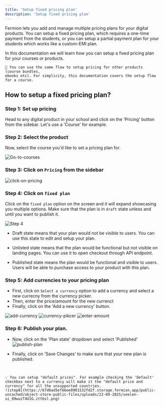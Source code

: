 ```yaml
---
title: 'Setup fixed pricing plan'
description: 'Setup fixed pricing plan'
---
```


Fermion lets you add and manage multiple pricing plans for your digital products. You can setup a fixed pricing plan, which requires a one-time payment from the students, or you can setup a partial payment plan for your students which works like a custom-EMI plan.

In this documentation we will learn how you can setup a fixed pricing plan for your courses or products.

<Warning>

    📝 You can use the same flow to setup pricing for other products (course bundles,
    ebooks etc). For simplicity, this documentation covers the setup flow for a course.

</Warning>

## How to setup a fixed pricing plan?

### Step 1: Set up pricing
Head to any digital product in your school and click on the 'Pricing' button from the sidebar. Let's use a 'Course' for example.

### Step 2: Select the product
Now, select the course you'd like to set a pricing plan for.

![Go-to-courses](https://67d6ad5ef66ee0901532fd2f.storage.fermion.app/public-uncached/object-store-public-files/uploads/22-09-2025/seelen-ui_0uFFhpQpHK.ahxjqq.png)

### Step 3: Click on `Pricing` from the sidebar

![click-on-pricing](https://67d6ad5ef66ee0901532fd2f.storage.fermion.app/public-uncached/object-store-public-files/uploads/22-09-2025/seelen-ui_iZRoi9ZbKD.huxham.png)

### Step 4: Click on `fixed plan`

Click on the `fixed plan` option on the screen and it will expand showcasing you multiple options. Make sure that the plan is in `draft` state unless and until you want to publish it.

![Step 4](https://67d6ad5ef66ee0901532fd2f.storage.fermion.app/public-uncached/object-store-public-files/uploads/22-09-2025/seelen-ui_yY3FrMw33b.mfmhjv.png)

-   Draft state means that your plan would not be visible to users. You can use this state to edit and setup your plan.

-   Unlisted state means that the plan would be functional but not visible on landing pages. You can use it to open checkout through API endpoint.

-   Published state means the plan would be functional and visible to users. Users will be able to purchase access to your product with this plan.

### Step 5: Add currencies to your pricing plan

- First, click on `Select a currency` option to add a currency and select a new currecny from the currency picker.
- Then, enter the price/amount for the new currenct
- Finally, click on the 'Add a new currency' button.

![add-currency](https://67d6ad5ef66ee0901532fd2f.storage.fermion.app/public-uncached/object-store-public-files/uploads/22-09-2025/seelen-ui_EQoMqgFSun.ntoqdv.png)
![currency-pikcer](https://67d6ad5ef66ee0901532fd2f.storage.fermion.app/public-uncached/object-store-public-files/uploads/22-09-2025/comet_KXzAkvTKG7.ljglsd.png)
![enter-amount](https://67d6ad5ef66ee0901532fd2f.storage.fermion.app/public-uncached/object-store-public-files/uploads/22-09-2025/comet_fVpOGsEjgU.tcesrw.png)

### Step 6: Publish your plan.
- Now, click on the 'Plan state' dropdown and select 'Published'
![publish-plan](https://67d6ad5ef66ee0901532fd2f.storage.fermion.app/public-uncached/object-store-public-files/uploads/22-09-2025/seelen-ui_h8jyUt8vE2.lorzkm.png)

- Finally, click on 'Save Changes' to make sure that your new plan is published.


<br />

<Warning>

    💡 You can setup "default prices". For example checking the 'Default' checkbox next to a currency will make it the "default price and currency" for all the unsupported countries.
    ![step8](https://67d6ad5ef66ee0901532fd2f.storage.fermion.app/public-uncached/object-store-public-files/uploads/22-09-2025/seelen-ui_09wuzT4U1G.zttbsl.png)

</Warning>
